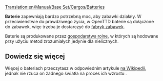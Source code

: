 [[Translation:en/Manual/Base Set/Cargos/Batteries]]

{{pl/Manual/Base Set/Cargos/Ładunek|name=Baterie
|image=Batteries.png
|produced=[[pl/Manual/Base Set/Industries/Farma baterii|Farma baterii]]
|accepted=[[pl/Manual/Base Set/Industries/Fabryka zabawek|Fabryka zabawek]]
}}

'''Baterie''' zapewniają bardzo potrzebną moc, aby zabawki działały. W przeciwieństwie do prawdziwego życia, w OpenTTD baterie są dołączone do zabawek, więc trzeba je dostarczyć do [[pl/Manual/Base Set/Industries/Fabryka zabawek|fabryk zabawek]].

Baterie są produkowane przez [[pl/Manual/Base Set/Industries/Farma baterii|gospodarstwa rolne]], w których są hodowane przy użyciu metod zrozumiałych jedynie dla nielicznych.

==Dowiedz się więcej==
Więcej o bateriach przeczytasz w odpowiednim artykule [https://pl.wikipedia.org/wiki/Bateria_alkaliczna na Wikipedii], jednak nie rzuca on żadnego światła na proces ich wzrostu {{en/Manual/Emoticon|:D}}.

{{pl/Manual/Navbox Ładunek}}